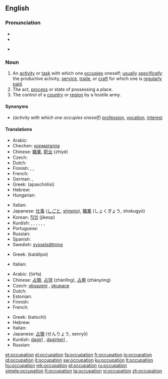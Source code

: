 ==English==

===Pronunciation===
* {{IPA|/ɑkjupe(ɪ)ʃən/}}
* {{audio|en-us-occupation.ogg|Audio (US)}}

* {{rhymes|eɪʃǝn}}

===Noun===
{{en-noun}}

# An [[activity]] or [[task]] with which one [[occupies]] oneself; [[usually]] ''[[specifically]]'' the productive activity, [[service]], [[trade]], or [[craft]] for which one is [[regularly]] [[paid]].
# The act, [[process]] or state of possessing a place.
# The control of a [[country]] or [[region]] by a hostile army.

====Synonyms====
* ''(activity with which one occupies oneself)'' [[profession]], [[vocation]], [[interest]]

====Translations====
{{trans-top|activity or task with which one occupies oneself}}
* Arabic: {{Arab|[[وظيفة]]}} {{IPAchar|(waʐīfa)}} {{f}}
* Chechen: [[корматалла]]
* Chinese: [[職業]], [[职业]] (zhíyè)
* Czech: {{t+|cs|zaměstnání|n}}
* Dutch: {{t+|nl|bezigheid|f}}
* Finnish: {{t+|fi|ammatti}}, {{t+|fi|työ}}, {{t-|fi|ajanviete}}
* French: {{t+|fr|occupation|f}}
* German: {{t+|de|Beschäftigung|f}}, {{t+|de|Beruf|m}}
* Greek: {{t+|el|απασχόληση|f|sc=Grek}} (apaschólisi)
* Hebrew: {{he-translation|תעסוקה|ta'asuka}}
* Hungarian: {{t+|hu|foglalkozás}}
{{trans-mid}}
* Italian: {{t+|it|occupazione|f}}
* Japanese: [[仕事]] ([[しごと]], [[shigoto]]), [[職業]] (しょくぎょう, shokugyō)
* Korean: [[직업]] (jikeop)
* Kurdish: {{t+|ku|pîşe}}, {{t+|ku|meslek}}, {{t+|ku|mihne}}, {{t+|ku|hokar}}, {{t+|ku|kariyer}}, {{t+|ku|profesyon}}, {{t-|ku|پیشه‌|sc=ku-Arab}}
* Portuguese: {{t+|pt|ocupação|f}}
* Russian: {{t+|ru|занятие|n|tr=zanjátije|sc=Cyrl}}
* Spanish: {{t-|es|ocupación|m}}
* Swedish: [[sysselsättning]] {{c}}
{{trans-bottom}}

{{trans-top|act, process or state of possessing a place}}
* Greek: {{t|el|κατάληψη|f|sc=Grek}} (katálipsi)
{{trans-mid}}
* Italian: {{t+|it|occupazione|f}}
{{trans-bottom}}

{{trans-top|situation where a country or region is occupied}}
* Arabic: {{Arab|[[حرفة]]}} (ḥírfa) {{f}}
* Chinese: [[占領]], [[占领]] (zhànlǐng), [[占用]] (zhànyòng)
* Czech: [[obsazení]] {{n}}, [[okupace]] {{f}}
* Dutch: {{t+|nl|bezetting}}
* Estonian: {{t|et|okupatsioon}}
* Finnish: {{t-|fi|miehitys}}
* French: {{t+|fr|occupation|f}}
{{trans-mid}}
* Greek: {{t|el|κατοχή|f|sc=Grek}} (katochí)
* Hebrew: {{he-translation|כיבוש|kibush}}
* Italian: {{t+|it|occupazione|f}}
* Japanese: [[占領]] (せんりょう, senryō)
* Kurdish: [[dagirî]] {{f}}, [[dagirkerî]] {{f}}, {{ku-Arab|[[داگیری]]}}
* Russian: {{t+|ru|оккупация|f|tr=okkupátsija|sc=Cyrl}}
{{trans-bottom}}

[[et:occupation]]
[[el:occupation]]
[[fa:occupation]]
[[fr:occupation]]
[[io:occupation]]
[[id:occupation]]
[[it:occupation]]
[[sw:occupation]]
[[ku:occupation]]
[[lt:occupation]]
[[hu:occupation]]
[[mk:occupation]]
[[pl:occupation]]
[[ru:occupation]]
[[simple:occupation]]
[[fi:occupation]]
[[ta:occupation]]
[[vi:occupation]]
[[zh:occupation]]